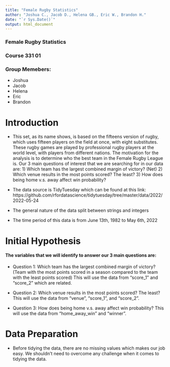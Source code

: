 ```yaml
---
title: "Female Rugby Statistics"
author: "Joshua C., Jacob D., Helena GB., Eric W., Brandon H."
date: "`r Sys.Date()`"
output: html_document
---
```

###   Female Rugby Statistics
###   Course 331 01
###   Group Memebers: 
- Joshua 
- Jacob
- Helena
- Eric
- Brandon


# Introduction
- This set, as its name shows, is based on the fifteens version of rugby, which uses fifteen players on the field at once, with eight substitutes. These rugby games are played by professional rugby players at the world level, with players from different nations. The motivation for the analysis is to determine who the best team in the Female Rugby League is. Our 3 main questions of interest that we are searching for in our data are: 1) Which team has the largest combined margin of victory? (Net) 2) Which venue results in the most points scored? The least? 3) How does being home v.s. away affect win probability?

- The data source is TidyTuesday which can be found at this link: https://github.com/rfordatascience/tidytuesday/tree/master/data/2022/2022-05-24

- The general nature of the data split between strings and integers

- The time period of this data is from June 13th, 1982 to May 6th, 2022


# Initial Hypothesis
#### The variables that we will identify to answer our 3 main questions are:
- Question 1: Which team has the largest combined margin of victory? (Team with the most points scored in a season compared to the team with the least points scored)
This will use the data from “score_1” and “score_2” which are related.

- Question 2: Which venue results in the most points scored? The least?
This will use the data from “venue”, “score_1”, and “score_2”.

- Question 3: How does being home v.s. away affect win probability?
This will use the data from “home_away_win” and “winner”.

# Data Preparation
- Before tidying the data, there are no missing values which makes our job easy. We shouldn’t need to overcome any challenge when it comes to tidying the data.






